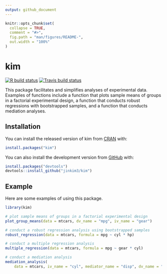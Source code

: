 ```yaml
---
output: github_document
---
```


<!-- README.md is generated from README.Rmd. Please edit that file -->

```r
knitr::opts_chunk$set(
  collapse = TRUE,
  comment = "#>",
  fig.path = "man/figures/README-",
  out.width = "100%"
)
```
# kim

<!-- badges: start -->
[![R build status](https://github.com/jinkim3/kim/workflows/R-CMD-check/badge.svg)](https://github.com/jinkim3/kim/actions)
[![Travis build status](https://travis-ci.com/jinkim3/kim.svg?branch=master)](https://travis-ci.com/jinkim3/kim)
<!-- badges: end -->

This package facilitates and simplifies analyses of experimental data. 
Examples of functions include a function that plots sample means of groups 
in a factorial experimental design, a function that conducts robust 
regressions with bootstrapped samples, and a function that conducts 
mediation analyses.

## Installation

You can install the released version of kim 
from [CRAN](https://CRAN.R-project.org) with:

``` r
install.packages("kim")
```

You can also install the development version from
[GitHub](https://github.com/) with:

``` r
install.packages("devtools")
devtools::install_github("jinkim3/kim")
```

## Example

Here are some examples of using this package.

```r
library(kim)

# plot sample means of groups in a factorial experimental design
plot_group_means(data = mtcars, dv_name = "mpg", iv_name = "gear")

# conduct a robust regression analysis using bootstrapped samples
robust_regression(data = mtcars, formula = mpg ~ cyl * hp)

# conduct a multiple regression analysis
multiple_regression(data = mtcars, formula = mpg ~ gear * cyl)

# conduct a mediation analysis
mediation_analysis(
    data = mtcars, iv_name = "cyl", mediator_name = "disp", dv_name = "mpg")
```
